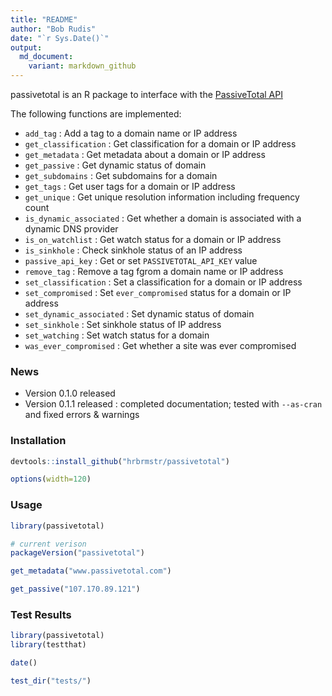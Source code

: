 ```yaml
---
title: "README"
author: "Bob Rudis"
date: "`r Sys.Date()`"
output:
  md_document:
    variant: markdown_github
---
```


passivetotal is an R package to interface with the [PassiveTotal API](https://www.passivetotal.org/api/docs)

The following functions are implemented:

- `add_tag` :	Add a tag to a domain name or IP address
- `get_classification` :	Get classification for a domain or IP address
- `get_metadata` :	Get metadata about a domain or IP address
- `get_passive` :	Get dynamic status of domain
- `get_subdomains` :	Get subdomains for a domain
- `get_tags` :	Get user tags for a domain or IP address
- `get_unique` :	Get unique resolution information including frequency count
- `is_dynamic_associated` :	Get whether a domain is associated with a dynamic DNS provider
- `is_on_watchlist` :	Get watch status for a domain or IP address
- `is_sinkhole` :	Check sinkhole status of an IP address
- `passive_api_key` :	Get or set `PASSIVETOTAL_API_KEY` value
- `remove_tag` :	Remove a tag fgrom a domain name or IP address
- `set_classification` :	Set a classification for a domain or IP address
- `set_compromised` :	Set `ever_compromised` status for a domain or IP address
- `set_dynamic_associated` :	Set dynamic status of domain
- `set_sinkhole` :	Set sinkhole status of IP address
- `set_watching` :	Set watch status for a domain
- `was_ever_compromised` :	Get whether a site was ever compromised

### News

- Version 0.1.0 released
- Version 0.1.1 released : completed documentation; tested with `--as-cran` and fixed errors & warnings

### Installation

```r
devtools::install_github("hrbrmstr/passivetotal")
```

```r
options(width=120)
```

### Usage

```r
library(passivetotal)

# current verison
packageVersion("passivetotal")

get_metadata("www.passivetotal.com")

get_passive("107.170.89.121")

```

### Test Results

```r
library(passivetotal)
library(testthat)

date()

test_dir("tests/")
```

